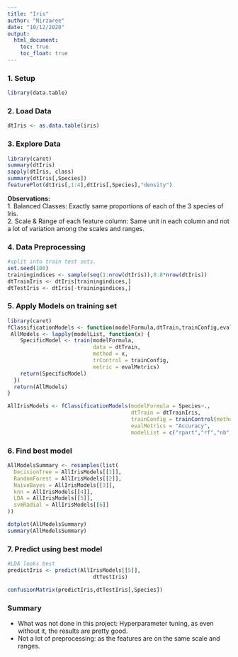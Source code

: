 ```yaml
---
title: "Iris"
author: "Nirzaree"
date: "10/12/2020"
output: 
  html_document:
    toc: true
    toc_float: true
---
```

### 1. Setup

```r
library(data.table)
```

### 2. Load Data
```r
dtIris <- as.data.table(iris)
```

### 3. Explore Data
```r
library(caret)
summary(dtIris)
sapply(dtIris, class)
summary(dtIris[,Species])
featurePlot(dtIris[,1:4],dtIris[,Species],"density")
```
**Observations:**  
1. Balanced Classes: Exactly same proportions of each of the 3 species of Iris.    
2. Scale & Range of each feature column: Same unit in each column and not a lot of variation among the scales and ranges.    

### 4. Data Preprocessing
```r
#split into train test sets. 
set.seed(100)
trainingindices <- sample(seq(1:nrow(dtIris)),0.8*nrow(dtIris))
dtTrainIris <- dtIris[trainingindices,]
dtTestIris <- dtIris[-trainingindices,]
```

### 5. Apply Models on training set

```r
library(caret)
fClassificationModels <- function(modelFormula,dtTrain,trainConfig,evalMetrics,modelList) {
 AllModels <- lapply(modelList, function(x) {
    SpecificModel <- train(modelFormula,
                           data = dtTrain,
                           method = x,
                           trControl = trainConfig,
                           metric = evalMetrics)
    return(SpecificModel)
  })
  return(AllModels)
}

AllIrisModels <- fClassificationModels(modelFormula = Species~.,
                                       dtTrain = dtTrainIris,
                                       trainConfig = trainControl(method = "cv",number = 10),
                                       evalMetrics = "Accuracy",
                                       modelList = c("rpart","rf","nb","knn","lda","svmRadial"))
```

### 6. Find best model

```r
AllModelsSummary <- resamples(list(
  DecisionTree = AllIrisModels[[1]],
  RandomForest = AllIrisModels[[2]],
  NaiveBayes = AllIrisModels[[3]],
  knn = AllIrisModels[[4]],
  LDA = AllIrisModels[[5]],
  svmRadial = AllIrisModels[[6]]
))

dotplot(AllModelsSummary)
summary(AllModelsSummary)
```

### 7. Predict using best model

```r
#LDA looks best
predictIris <- predict(AllIrisModels[[5]],
                           dtTestIris)

confusionMatrix(predictIris,dtTestIris[,Species])
```

### Summary
* What was not done in this project: Hyperparameter tuning, as even without it, the results are pretty good. 
* Not a lot of preprocessing: as the features are on the same scale and ranges. 
